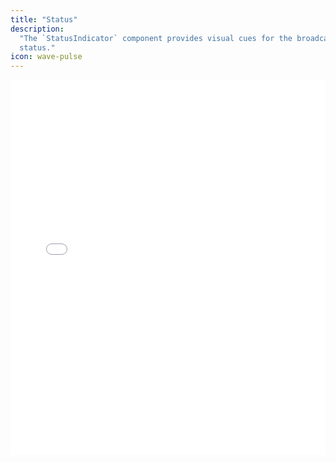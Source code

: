 ```yaml
---
title: "Status"
description:
  "The `StatusIndicator` component provides visual cues for the broadcast
  status."
icon: wave-pulse
---
```


<iframe
  src={`https://ui-kit-docs-embed.vercel.app/broadcast/status`}
  height="600px"
  width="100%"
  frameBorder="0"
  allowFullScreen
  allow="autoplay; encrypted-media; fullscreen; picture-in-picture; display-capture; camera; microphone"
  style={{
    borderRadius: 10,
    backgroundColor: "black",
  }}
/>

## Features

- Synchronizes broadcast status with a visual indicator

## Anatomy

Import the components and piece the parts together.

```tsx
import * as Broadcast from "@livepeer/react/broadcast";

export default () => (
  <Broadcast.Root>
    <Broadcast.Container>
      <Broadcast.StatusIndicator />
    </Broadcast.Container>
    <Broadcast.Container>
      <Broadcast.Controls>
        <Broadcast.StatusIndicator />
      </Broadcast.Controls>
    </Broadcast.Container>
  </Broadcast.Root>
);
```

## Props

### `forceMount`

A boolean that, when true, ensures the component is always mounted. This is
particularly useful for managing animations with external animation libraries.

### `matcher`

A prop required to define the conditions under which the `StatusIndicator`
should be visible. It can be a specific `BroadcastStatus` value or a function
that provides custom logic for visibility determination based on the broadcast
status.

The status can be of the type: `"live" | "pending" | "idle"`

## Data Attributes

### `data-livepeer-controls-status-indicator`

Serves to identify the component's role within the broadcast interface.

### `data-status`

Shows the current broadcast status as a string.

The status can be of the type: `"live" | "pending" | "idle"`

### `data-visible`

Reflects the visibility status of the indicator, with `"true"` meaning it's
currently visible based on the `matcher` or broadcast status and `"false"`
denoting it's not visible.
